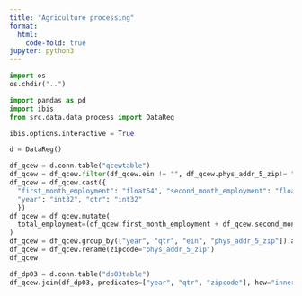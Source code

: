 ```yaml
---
title: "Agriculture processing"
format:
  html:
    code-fold: true
jupyter: python3
---
```


```python
import os
os.chdir("..")
```

```python
import pandas as pd
import ibis
from src.data.data_process import DataReg

ibis.options.interactive = True
```

```python
d = DataReg()
```

```python
df_qcew = d.conn.table("qcewtable")
df_qcew = df_qcew.filter(df_qcew.ein != "", df_qcew.phys_addr_5_zip!= "", df_qcew.year != "", df_qcew.qtr!= "")
df_qcew = df_qcew.cast({
  "first_month_employment": "float64", "second_month_employment": "float64", "third_month_employment": "float64",
  "year": "int32", "qtr": "int32"
  })
df_qcew = df_qcew.mutate(
  total_employment=(df_qcew.first_month_employment + df_qcew.second_month_employment + df_qcew.third_month_employment)/3
)
df_qcew = df_qcew.group_by(["year", "qtr", "ein", "phys_addr_5_zip"]).aggregate([df_qcew.total_employment.sum().name("total_employment")])
df_qcew = df_qcew.rename(zipcode="phys_addr_5_zip")
df_qcew
```


```python
df_dp03 = d.conn.table("dp03table")
df_qcew.join(df_dp03, predicates=["year", "qtr", "zipcode"], how="inner")
```